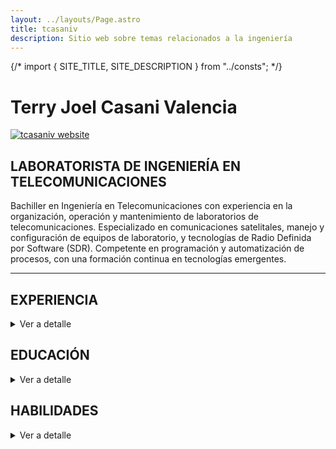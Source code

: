 ```yaml
---
layout: ../layouts/Page.astro
title: tcasaniv
description: Sitio web sobre temas relacionados a la ingeniería
---
```


{/* import { SITE_TITLE, SITE_DESCRIPTION } from "../consts"; */}

# Terry Joel Casani Valencia

<a href="/placeholder-social.jpg" target="_blank">
  <Image width={668} height={310} src={heroImage} alt="tcasaniv website" />
</a>

## LABORATORISTA DE INGENIERÍA EN TELECOMUNICACIONES

Bachiller en Ingeniería en Telecomunicaciones con experiencia en la organización, operación y mantenimiento de laboratorios de telecomunicaciones. Especializado en comunicaciones satelitales, manejo y configuración de equipos de laboratorio, y tecnologías de Radio Definida por Software (SDR). Competente en programación y automatización de procesos, con una formación continua en tecnologías emergentes.

---

## EXPERIENCIA

<details>
<summary>Ver a detalle</summary>

- ### LABORATORISTA EN INGENIERÍA EN TELECOMUNICACIONES

  **ESCUELA PROFESIONAL DE INGENIERÍA EN TELECOMUNICACIONES \- UNSA**

  _Mar 2024 – Nov 2024_

  **Gestión integral de laboratorios:** Mantenimiento, calibración y actualización de equipos técnicos. Formateo, instalación y actualización de software en computadoras de laboratorio. Coordinación de prácticas de laboratorio y apoyo en investigaciones. Desarrollo de simulaciones en MATLAB, GNU Radio y Python para aplicaciones educativas.

  **Miembro de la Comisión Académica:** Participación en la Actualización del Plan de Estudios 2025 de la Escuela Profesional de Ingeniería En Telecomunicaciones de la UNSA.

- ### ASISTENTE DE INVESTIGACIÓN EN INGENIERÍA EN TELECOMUNICACIONES

  **INSTITUTO DE INVESTIGACIÓN ASTRONÓMICO Y AEROESPACIAL PEDRO PAULET \- UNSA**

  _Ene 2024 – Mar 2024_

  Investigación en comunicaciones satelitales y redacción de informes técnicos en LaTeX. Automatización de la recepción de imágenes satelitales con SATNOGS, Raspberry Pi y SDR. Uso de Linux para la gestión y análisis de datos.

- ### PRACTICANTE PRE-PROFESIONAL DE INGENIERÍA EN TELECOMUNICACIONES

  **INSTITUTO DE INVESTIGACIÓN ASTRONÓMICO Y AEROESPACIAL PEDRO PAULET \- UNSA**

  _Jun 2023 – Dic 2023_

  Recepción y procesamiento de señales satelitales en la Estación Terrena. Automatización y recepción de imágenes satelitales con SDR y software especializado (Gpredict, SDR Sharp, etc.). Manejo de equipos de radioaficionado y software especializado (Orbitron, HamLib, wfview).

- ### TÉCNICO DE MANTENIMIENTO Y SOPORTE DE COMPUTADORAS

  **GRUPO INFORMÁTICO AUDITRONIC SRL**

  _2018 \- 2019_

  Ensamblaje, formateo, instalación y actualización de software en computadoras de escritorio. Diagnóstico y resolución de problemas técnicos en hardware y software.

</details>

## EDUCACIÓN

<details>
<summary>Ver a detalle</summary>

- ### Bachiller en Ingeniería En Telecomunicaciones

  **UNIVERSIDAD NACIONAL DE SAN AGUSTÍN DE AREQUIPA**

  _2019 \- Feb 2024_

- ### Cursos sobre programación, pensamiento lógico, herramientas digitales y desarrollo web

  **PLATZI**

  _2022 \- 2023 | 2024_

- ### Cursos sobre Microsoft Office, Google Workspace, introducción a IoT y Audacity

  **LINKEDIN LEARNING**

  _2021 | 2024_

- ### Computación e Informática

  **INSTITUTO EDUCACIÓN SUPERIOR TECNOLÓGICO PÚBLICO "PEDRO P. DÍAZ"**

  _2018 \- 2018_

- ### Tecnicatura, Ensamblaje, configuración y mantenimiento de PC's y laptops

  **CLANAR INTERNACIONAL**

  _2015 \- 2015_

</details>

## HABILIDADES

<details>
<summary>Ver a detalle</summary>

- **Comunicaciones Satelitales**: Operación y automatización de sistemas satelitales.
- **Radio Definida por Software (SDR)**: Manejo de dispositivos SDR, como RTL-SDR, hackRF, bladeRF y USRP.
- **Equipos de Radiofrecuencia**: Uso de equipos ICOM, Rohde & Schwarz, National Instruments.
- **Conocimientos en Telecomunicaciones**: Modulaciones analógicas y digitales. Simulaciones de antenas. Radioenlaces.
- **Programación**: lenguajes de programación C, C++ (Arduino), Python, HTML, CSS, Javascript
- **Informática**: Experiencia en ensamblaje, reparación, actualización y mantenimiento de equipos de cómputo.
- **Sistemas Operativos**: Experiencia en administración y uso eficiente de Linux y Windows.
- **Proyectos IOT**: Implementación de proyectos IOT, utilizando Arduino, sensores, actuadores y control automático.
- **Ofimática**: Word, PowerPoint, Excel Avanzado, G Docs, G Slides, G Sheets, LaTeX.
- **Edición Audiovisual**: Adobe Premiere, Photoshop | Vegas Pro | Audacity | Krita | Figma.

</details>

<LatestPosts />
